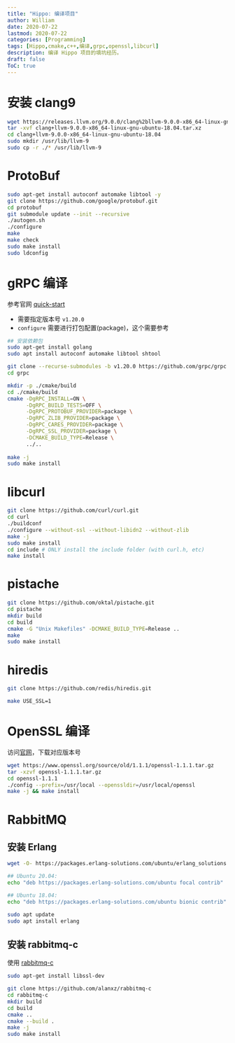 ```yaml
---
title: "Hippo: 编译项目"
author: William
date: 2020-07-22
lastmod: 2020-07-22
categories: [Programming]
tags: [Hippo,cmake,c++,编译,grpc,openssl,libcurl]
description: 编译 Hippo 项目的填坑经历。
draft: false
ToC: true
---
```




# 安装 clang9



```bash
wget https://releases.llvm.org/9.0.0/clang%2bllvm-9.0.0-x86_64-linux-gnu-ubuntu-18.04.tar.xz
tar -xvf clang+llvm-9.0.0-x86_64-linux-gnu-ubuntu-18.04.tar.xz
cd clang+llvm-9.0.0-x86_64-linux-gnu-ubuntu-18.04
sudo mkdir /usr/lib/llvm-9
sudo cp -r ./* /usr/lib/llvm-9
```

# ProtoBuf

```bash
sudo apt-get install autoconf automake libtool -y
git clone https://github.com/google/protobuf.git
cd protobuf
git submodule update --init --recursive
./autogen.sh
./configure
make
make check
sudo make install
sudo ldconfig
```





# gRPC 编译

参考官网 [quick-start](https://grpc.io/docs/languages/cpp/quickstart/)

- 需要指定版本号 `v1.20.0`
- `configure` 需要进行打包配置(package)，这个需要参考



```bash
## 安装依赖包
sudo apt-get install golang
sudo apt install autoconf automake libtool shtool 

git clone --recurse-submodules -b v1.20.0 https://github.com/grpc/grpc
cd grpc

mkdir -p ./cmake/build
cd ./cmake/build
cmake -DgRPC_INSTALL=ON \
	  -DgRPC_BUILD_TESTS=OFF \
	  -DgRPC_PROTOBUF_PROVIDER=package \
	  -DgRPC_ZLIB_PROVIDER=package \
	  -DgRPC_CARES_PROVIDER=package \
	  -DgRPC_SSL_PROVIDER=package \
	  -DCMAKE_BUILD_TYPE=Release \
	  ../..
	  
make -j
sudo make install
```

# libcurl

```bash
git clone https://github.com/curl/curl.git
cd curl
./buildconf
./configure --without-ssl --without-libidn2 --without-zlib
make -j
sudo make install
cd include # ONLY install the include folder (with curl.h, etc)
make install
```

# pistache

```bash
git clone https://github.com/oktal/pistache.git
cd pistache
mkdir build
cd build
cmake -G "Unix Makefiles" -DCMAKE_BUILD_TYPE=Release ..
make
sudo make install
```

# hiredis

```bash
git clone https://github.com/redis/hiredis.git

make USE_SSL=1
```



# OpenSSL 编译

访问[官网](https://www.openssl.org/source/old/)，下载对应版本号

```bash
wget https://www.openssl.org/source/old/1.1.1/openssl-1.1.1.tar.gz
tar -xzvf openssl-1.1.1.tar.gz
cd openssl-1.1.1
./config --prefix=/usr/local --openssldir=/usr/local/openssl
make -j && make install
```

# RabbitMQ

## 安装 Erlang

```bash
wget -O- https://packages.erlang-solutions.com/ubuntu/erlang_solutions.asc | sudo apt-key add -

## Ubuntu 20.04:
echo "deb https://packages.erlang-solutions.com/ubuntu focal contrib" | sudo tee /etc/apt/sources.list.d/rabbitmq.list

## Ubuntu 18.04:
echo "deb https://packages.erlang-solutions.com/ubuntu bionic contrib" | sudo tee /etc/apt/sources.list.d/rabbitmq.list

sudo apt update
sudo apt install erlang
```



## 安装 rabbitmq-c

使用 [rabbitmq-c](https://github.com/alanxz/rabbitmq-c)

```bash
sudo apt-get install libssl-dev

git clone https://github.com/alanxz/rabbitmq-c  
cd rabbitmq-c
mkdir build
cd build
cmake ..
cmake --build .
make -j
sudo make install
```

